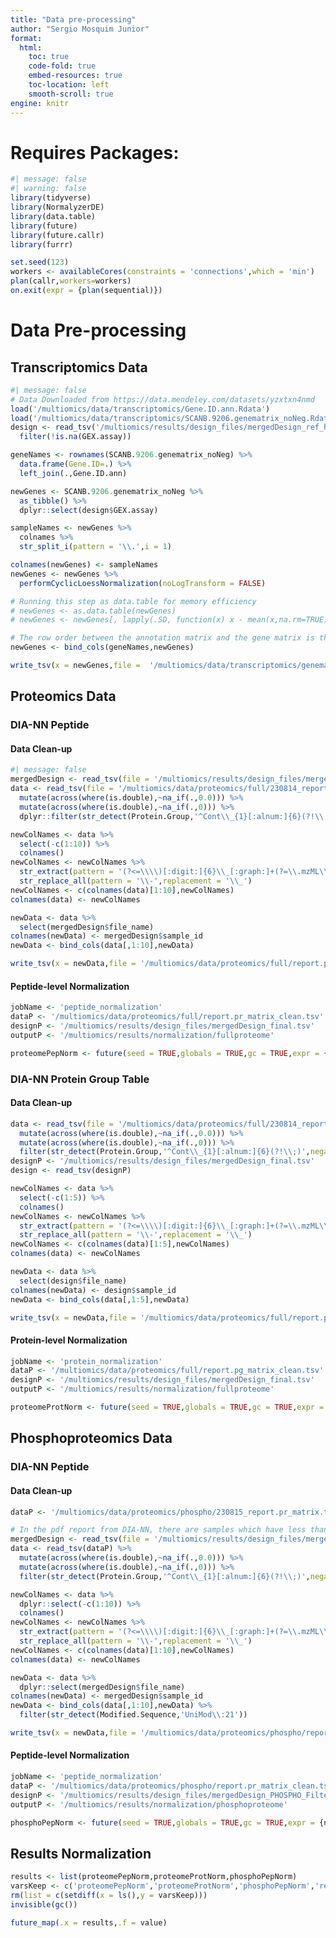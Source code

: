 ```yaml
---
title: "Data pre-processing"
author: "Sergio Mosquim Junior"
format:
  html:
    toc: true
    code-fold: true
    embed-resources: true
    toc-location: left
    smooth-scroll: true
engine: knitr
---
```


# Requires Packages:
```r
#| message: false
#| warning: false
library(tidyverse)
library(NormalyzerDE)
library(data.table)
library(future)
library(future.callr)
library(furrr)
```
```r
set.seed(123)
workers <- availableCores(constraints = 'connections',which = 'min')
plan(callr,workers=workers)
on.exit(expr = {plan(sequential)})
```


# Data Pre-processing

## Transcriptomics Data
```r
#| message: false
# Data Downloaded from https://data.mendeley.com/datasets/yzxtxn4nmd
load('/multiomics/data/transcriptomics/Gene.ID.ann.Rdata')
load('/multiomics/data/transcriptomics/SCANB.9206.genematrix_noNeg.Rdata')
design <- read_tsv('/multiomics/results/design_files/mergedDesign_ref_hisscore.tsv') %>% 
  filter(!is.na(GEX.assay))

geneNames <- rownames(SCANB.9206.genematrix_noNeg) %>% 
  data.frame(Gene.ID=.) %>% 
  left_join(.,Gene.ID.ann)

newGenes <- SCANB.9206.genematrix_noNeg %>% 
  as_tibble() %>% 
  dplyr::select(design$GEX.assay)

sampleNames <- newGenes %>% 
  colnames %>% 
  str_split_i(pattern = '\\.',i = 1)

colnames(newGenes) <- sampleNames
newGenes <- newGenes %>% 
  performCyclicLoessNormalization(noLogTransform = FALSE)

# Running this step as data.table for memory efficiency
# newGenes <- as.data.table(newGenes)
# newGenes <- newGenes[, lapply(.SD, function(x) x - mean(x,na.rm=TRUE)), by = .I]

# The row order between the annotation matrix and the gene matrix is the same, so one can just swap gene names
newGenes <- bind_cols(geneNames,newGenes)

write_tsv(x = newGenes,file =  '/multiomics/data/transcriptomics/genematrix_adjusted_cycloess.tsv')
```

## Proteomics Data
### DIA-NN Peptide
#### Data Clean-up
```r
#| message: false
mergedDesign <- read_tsv(file = '/multiomics/results/design_files/mergedDesign_final.tsv')
data <- read_tsv(file = '/multiomics/data/proteomics/full/230814_report.pr_matrix.tsv') %>% 
  mutate(across(where(is.double),~na_if(.,0.0))) %>% 
  mutate(across(where(is.double),~na_if(.,0))) %>% 
  dplyr::filter(str_detect(Protein.Group,'^Cont\\_{1}[:alnum:]{6}(?!\\;)',negate = TRUE)) #remove rows with contaminant as single ID

newColNames <- data %>%
  select(-c(1:10)) %>%
  colnames()
newColNames <- newColNames %>%
  str_extract(pattern = '(?<=\\\\)[:digit:]{6}\\_[:graph:]+(?=\\.mzML\\.dia)') %>%
  str_replace_all(pattern = '\\-',replacement = '\\_')
newColNames <- c(colnames(data)[1:10],newColNames)
colnames(data) <- newColNames

newData <- data %>% 
  select(mergedDesign$file_name)
colnames(newData) <- mergedDesign$sample_id
newData <- bind_cols(data[,1:10],newData)

write_tsv(x = newData,file = '/multiomics/data/proteomics/full/report.pr_matrix_clean.tsv')
```

#### Peptide-level Normalization
```r
jobName <- 'peptide_normalization'
dataP <- '/multiomics/data/proteomics/full/report.pr_matrix_clean.tsv'
designP <- '/multiomics/results/design_files/mergedDesign_final.tsv'
outputP <- '/multiomics/results/normalization/fullproteome'

proteomePepNorm <- future(seed = TRUE,globals = TRUE,gc = TRUE,expr = {normalyzer(jobName = jobName,designPath = designP,dataPath = dataP,outputDir = outputP,normalizeRetentionTime = FALSE,zeroToNA = TRUE,sampleColName = 'sample_id',groupColName = 'group',writeReportAsPngs = TRUE)})
```

### DIA-NN Protein Group Table
#### Data Clean-up
```r
data <- read_tsv(file = '/multiomics/data/proteomics/full/230814_report.pg_matrix.tsv') %>% 
  mutate(across(where(is.double),~na_if(.,0.0))) %>% 
  mutate(across(where(is.double),~na_if(.,0))) %>% 
  filter(str_detect(Protein.Group,'^Cont\\_{1}[:alnum:]{6}(?!\\;)',negate = TRUE))
designP <- '/multiomics/results/design_files/mergedDesign_final.tsv'
design <- read_tsv(designP)

newColNames <- data %>% 
  select(-c(1:5)) %>% 
  colnames()
newColNames <- newColNames %>%
  str_extract(pattern = '(?<=\\\\)[:digit:]{6}\\_[:graph:]+(?=\\.mzML\\.dia)') %>% 
  str_replace_all(pattern = '\\-',replacement = '\\_')
newColNames <- c(colnames(data)[1:5],newColNames)
colnames(data) <- newColNames

newData <- data %>% 
  select(design$file_name)
colnames(newData) <- design$sample_id
newData <- bind_cols(data[,1:5],newData)

write_tsv(x = newData,file = '/multiomics/data/proteomics/full/report.pg_matrix_clean.tsv')
```

#### Protein-level Normalization
```r
jobName <- 'protein_normalization'
dataP <- '/multiomics/data/proteomics/full/report.pg_matrix_clean.tsv'
designP <- '/multiomics/results/design_files/mergedDesign_final.tsv'
outputP <- '/multiomics/results/normalization/fullproteome'

proteomeProtNorm <- future(seed = TRUE,globals = TRUE,gc = TRUE,expr = {normalyzer(jobName = jobName,designPath = designP,dataPath = dataP,outputDir = outputP,normalizeRetentionTime = FALSE,zeroToNA = TRUE,sampleColName = 'sample_id',groupColName = 'group',writeReportAsPngs = TRUE)})
```


## Phosphoproteomics Data
### DIA-NN Peptide
#### Data Clean-up
```r
dataP <- '/multiomics/data/proteomics/phospho/230815_report.pr_matrix.tsv'

# In the pdf report from DIA-NN, there are samples which have less than 10 000 precursors at 1% FDR. Therefore, before proceeding, these samples will be removed.
mergedDesign <- read_tsv(file = '/multiomics/results/design_files/mergedDesign_PHOSPHO_Filtered.tsv')
data <- read_tsv(dataP) %>% 
  mutate(across(where(is.double),~na_if(.,0.0))) %>% 
  mutate(across(where(is.double),~na_if(.,0))) %>% 
  filter(str_detect(Protein.Group,'^Cont\\_{1}[:alnum:]{6}(?!\\;)',negate = TRUE))

newColNames <- data %>%
  dplyr::select(-c(1:10)) %>%
  colnames()
newColNames <- newColNames %>%
  str_extract(pattern = '(?<=\\\\)[:digit:]{6}\\_[:graph:]+(?=\\.mzML\\.dia)') %>%
  str_replace_all(pattern = '\\-',replacement = '\\_')
newColNames <- c(colnames(data)[1:10],newColNames)
colnames(data) <- newColNames

newData <- data %>% 
  dplyr::select(mergedDesign$file_name)
colnames(newData) <- mergedDesign$sample_id
newData <- bind_cols(data[,1:10],newData) %>% 
  filter(str_detect(Modified.Sequence,'UniMod\\:21'))

write_tsv(x = newData,file = '/multiomics/data/proteomics/phospho/report.pr_matrix_clean.tsv')
```

#### Peptide-level Normalization
```r
jobName <- 'peptide_normalization'
dataP <- '/multiomics/data/proteomics/phospho/report.pr_matrix_clean.tsv'
designP <- '/multiomics/results/design_files/mergedDesign_PHOSPHO_Filtered.tsv'
outputP <- '/multiomics/results/normalization/phosphoproteome'

phosphoPepNorm <- future(seed = TRUE,globals = TRUE,gc = TRUE,expr = {normalyzer(jobName = jobName,designPath = designP,dataPath = dataP,outputDir = outputP,normalizeRetentionTime = FALSE,zeroToNA = TRUE,sampleColName = 'sample_id',groupColName = 'group')})
```

## Results Normalization
```r
results <- list(proteomePepNorm,proteomeProtNorm,phosphoPepNorm)
varsKeep <- c('proteomePepNorm','proteomeProtNorm','phosphoPepNorm','results')
rm(list = c(setdiff(x = ls(),y = varsKeep)))
invisible(gc())

future_map(.x = results,.f = value)
```

